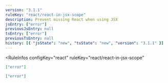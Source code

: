 ```yaml
---
version: "3.1.1"
ruleKey: "react/react-in-jsx-scope"
description: Prevent missing React when using JSX
jsEntry: ["error"]
previousJsEntry: null
tsEntry: ["error"]
previousTsEntry: null
history: [{ "jsState": "new", "tsState": "new", "version": "3.1.1" }]
---
```


<RuleInfos 
  configKey="react" 
  ruleKey="react/react-in-jsx-scope" 
>

```json
["error"]
```

```json
["error"]
```

</RuleInfos>
